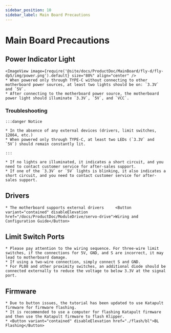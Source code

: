 ```yaml
---
sidebar_position: 10
sidebar_label: Main Board Precautions
---
```






# Main Board Precautions

## Power Indicator Light
    <ImageView image={require('@site/docs/ProductDoc/MainBoard/fly-d/fly-dp5/img/power.png').default} size="80%" align="center" />
    * When powered only through TYPE-C without connecting to other motherboard power sources, at least two lights should be on: `3.3V` and `5V`.
    * After connecting to the motherboard power source, the motherboard power light should illuminate `3.3V`, `5V`, and `VCC`.

### Troubleshooting

    :::danger Notice

    * In the absence of any external devices (drivers, limit switches, 12864, etc.)
    * When powered only through TYPE-C, at least two LEDs (`3.3V` and `5V`) should remain constantly lit.

    :::

    * If no lights are illuminated, it indicates a short circuit, and you need to contact customer service for after-sales support.
    * If one of the `3.3V` or `5V` lights is blinking, it also indicates a short circuit, and you need to contact customer service for after-sales support.

## Drivers

    * The motherboard supports external drivers     <Button variant="contained" disableElevation href="/docs/ProductDoc/ModuleDrive/servo-drive">Wiring and Configuration Guide</Button>

## Limit Switch Ports

    * Please pay attention to the wiring sequence. For three-wire limit switches, if the connections for 5V, GND, and S are incorrect, it may lead to motherboard damage.
    * If using a two-wire connection, simply connect S and GND.
    * For PL08 and other proximity switches, an additional diode should be connected externally to reduce the voltage to below 3.3V at the signal port.

## Firmware

    * Due to button issues, the tutorial has been updated to use Katapult firmware for firmware flashing.
    * It is recommended to use a computer for flashing Katapult firmware and then use the Katapult firmware to flash Klipper.
    * <Button variant="contained" disableElevation href="./flash/bl">BL Flashing</Button>